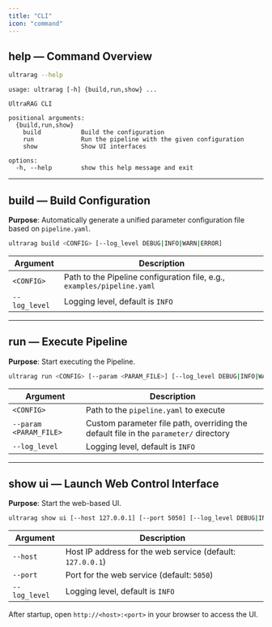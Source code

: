 ```yaml
---
title: "CLI"
icon: "command"
---
```



## help — Command Overview

```bash
ultrarag --help
```

```
usage: ultrarag [-h] {build,run,show} ...

UltraRAG CLI

positional arguments:
  {build,run,show}
    build           Build the configuration
    run             Run the pipeline with the given configuration
    show            Show UI interfaces

options:
  -h, --help        show this help message and exit
```

---

## build — Build Configuration

**Purpose**: Automatically generate a unified parameter configuration file based on `pipeline.yaml`.

```bash
ultrarag build <CONFIG> [--log_level DEBUG|INFO|WARN|ERROR]
```

| Argument | Description |
|-----------|--------------|
| `<CONFIG>` | Path to the Pipeline configuration file, e.g., `examples/pipeline.yaml` |
| `--log_level` | Logging level, default is `INFO` |



---

## run — Execute Pipeline

**Purpose**: Start executing the Pipeline.

```bash
ultrarag run <CONFIG> [--param <PARAM_FILE>] [--log_level DEBUG|INFO|WARN|ERROR]
```

| Argument | Description |
|-----------|--------------|
| `<CONFIG>` | Path to the `pipeline.yaml` to execute |
| `--param <PARAM_FILE>` | Custom parameter file path, overriding the default file in the `parameter/` directory |
| `--log_level` | Logging level, default is `INFO` |

---

## show ui — Launch Web Control Interface

**Purpose**: Start the web-based UI.

```bash
ultrarag show ui [--host 127.0.0.1] [--port 5050] [--log_level DEBUG|INFO|WARN|ERROR]
```

| Argument | Description |
|-----------|--------------|
| `--host` | Host IP address for the web service (default: `127.0.0.1`) |
| `--port` | Port for the web service (default: `5050`) |
| `--log_level` | Logging level, default is `INFO` |

After startup, open `http://<host>:<port>` in your browser to access the UI.  


